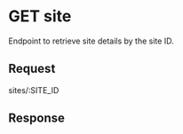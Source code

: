 
# GET site

Endpoint to retrieve site details by the site ID.

## Request

<BaseUrlPath>sites/:SITE_ID</BaseUrlPath>

<RequestParamTable route>

<RequestParamRow
parameter="SITE_ID"
required
description="The site identifier."
/>

</RequestParamTable>

## Response

<ResponseParamTable>

<SiteParamRows />

</ResponseParamTable>